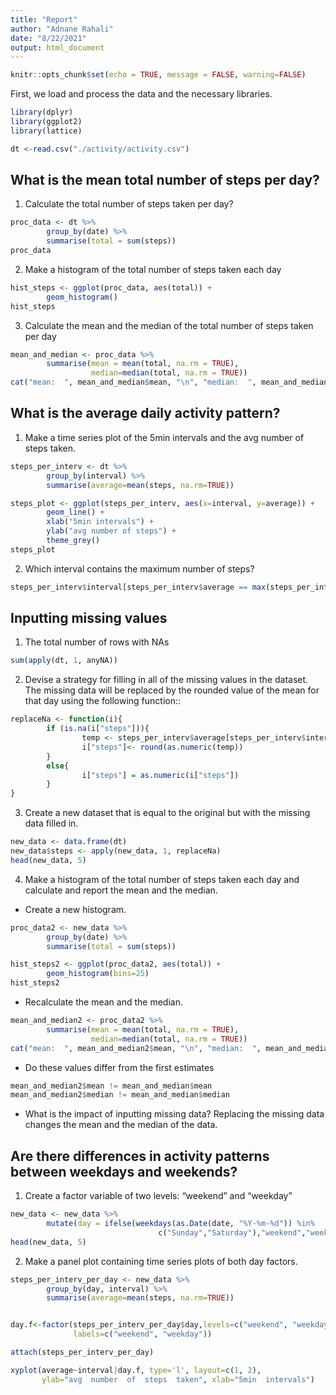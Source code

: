 ```yaml
---
title: "Report"
author: "Adnane Rahali"
date: "8/22/2021"
output: html_document
---
```


```r
knitr::opts_chunk$set(echo = TRUE, message = FALSE, warning=FALSE)
```

First, we load and process the data and the necessary libraries.
```r
library(dplyr)
library(ggplot2)
library(lattice)

dt <-read.csv("./activity/activity.csv")
```

## What is the mean total number of steps per day?

1. Calculate the total number of steps taken per day?
```r
proc_data <- dt %>%
        group_by(date) %>%
        summarise(total = sum(steps))
proc_data
```

2. Make a histogram of the total number of steps taken each day
```r
hist_steps <- ggplot(proc_data, aes(total)) + 
        geom_histogram()
hist_steps
```

3. Calculate the mean and the median of the total number of steps taken per day
```r
mean_and_median <- proc_data %>%
        summarise(mean = mean(total, na.rm = TRUE), 
                  median=median(total, na.rm = TRUE))
cat("mean:  ", mean_and_median$mean, "\n", "median:  ", mean_and_median$median)
```

## What is the average daily activity pattern?

1. Make a time series plot of the 5min intervals and the avg number of steps taken.
```r
steps_per_interv <- dt %>%
        group_by(interval) %>%
        summarise(average=mean(steps, na.rm=TRUE))

steps_plot <- ggplot(steps_per_interv, aes(x=interval, y=average)) +
        geom_line() +
        xlab("5min intervals") +
        ylab("avg number of steps") + 
        theme_grey()
steps_plot
```

2. Which interval contains the maximum number of steps?
```r
steps_per_interv$interval[steps_per_interv$average == max(steps_per_interv$average)]
```

## Inputting missing values

1. The total number of rows with NAs
```r
sum(apply(dt, 1, anyNA))
```

2. Devise a strategy for filling in all of the missing values in the dataset. 
The missing data will be replaced by the rounded value of the mean for that day using the following function::
```r
replaceNa <- function(i){
        if (is.na(i["steps"])){
                temp <- steps_per_interv$average[steps_per_interv$interval==as.numeric(i["interval"])]
                i["steps"]<- round(as.numeric(temp))
        }
        else{
                i["steps"] = as.numeric(i["steps"])
        }
}
```

3. Create a new dataset that is equal to the original but with the missing data filled in.
``` r
new_data <- data.frame(dt)
new_data$steps <- apply(new_data, 1, replaceNa)
head(new_data, 5)
```

4. Make a histogram of the total number of steps taken each day and calculate and report the mean and the median.
- Create a new histogram.
```r
proc_data2 <- new_data %>%
        group_by(date) %>%
        summarise(total = sum(steps))

hist_steps2 <- ggplot(proc_data2, aes(total)) + 
        geom_histogram(bins=25)
hist_steps2
```

- Recalculate the mean and the median.
``` r
mean_and_median2 <- proc_data2 %>%
        summarise(mean = mean(total, na.rm = TRUE), 
                  median=median(total, na.rm = TRUE))
cat("mean:  ", mean_and_median2$mean, "\n", "median:  ", mean_and_median2$median)
```


- Do these values differ from the first estimates
```r
mean_and_median2$mean != mean_and_median$mean
mean_and_median2$median != mean_and_median$median
```

- What is the impact of inputting missing data?
Replacing the missing data changes the mean and the median of the data.

## Are there differences in activity patterns between weekdays and weekends?

1. Create a factor variable of two levels: "weekend" and "weekday"
```r
new_data <- new_data %>%
        mutate(day = ifelse(weekdays(as.Date(date, "%Y-%m-%d")) %in%
                                 c("Sunday","Saturday"),"weekend","weekday"))
head(new_data, 5)
```

2. Make a panel plot containing time series plots of both day factors.
```r

steps_per_interv_per_day <- new_data %>%
        group_by(day, interval) %>%
        summarise(average=mean(steps, na.rm=TRUE))


day.f<-factor(steps_per_interv_per_day$day,levels=c("weekend", "weekday"),
              labels=c("weekend", "weekday"))

attach(steps_per_interv_per_day)

xyplot(average~interval|day.f, type='l', layout=c(1, 2),
       ylab="avg  number  of  steps  taken", xlab="5min  intervals")
```

